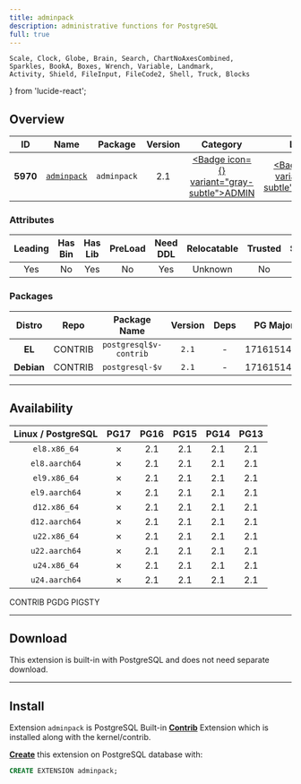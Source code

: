 ```yaml
---
title: adminpack
description: administrative functions for PostgreSQL
full: true
---
```


    Scale, Clock, Globe, Brain, Search, ChartNoAxesCombined,
    Sparkles, BookA, Boxes, Wrench, Variable, Landmark,
    Activity, Shield, FileInput, FileCode2, Shell, Truck, Blocks
} from 'lucide-react';

## Overview

| <TooltipIconButton tooltip="Extension unique identifier" side="top">ID</TooltipIconButton> | <TooltipIconButton tooltip="Extension name" side="top">Name</TooltipIconButton> | <TooltipIconButton tooltip="Package name for installation" side="top">Package</TooltipIconButton> | <TooltipIconButton tooltip="Latest available extension version" side="top">Version</TooltipIconButton> | <TooltipIconButton tooltip="Extension category" side="top">Category</TooltipIconButton> | <TooltipIconButton tooltip="Open source license" side="top">License</TooltipIconButton> | <TooltipIconButton tooltip="Programming language" side="top">Lang</TooltipIconButton> |
|:--------:|:--------:|:----------:|:--------------:|:---------------------------------------:|:------------------------------------------------------:|:----:|
| **5970** | [`adminpack`](https://www.postgresql.org/docs/current/adminpack.html) | `adminpack` | 2.1 | <a href="/ext/admin" className="no-underline"><Badge icon={<Landmark />} variant="gray-subtle">ADMIN</Badge></a> | <a href="/ext/list/license#postgresql" className="no-underline"><Badge icon={<Scale />} variant="blue-subtle">PostgreSQL</Badge></a> | <a href="/ext/list/lang#c"><Badge icon={<FileCode2 />} variant="blue-subtle">C</Badge></a> |

### Attributes

| <TooltipIconButton tooltip="The Primary Leading extension in the Package" side="top">Leading</TooltipIconButton> | <TooltipIconButton tooltip="Contains binary utils" side="top">Has Bin</TooltipIconButton> | <TooltipIconButton tooltip="Contains .so shared library files" side="top">Has Lib</TooltipIconButton> | <TooltipIconButton tooltip="Requires preloading via shared_preload_libraries" side="top">PreLoad</TooltipIconButton> | <TooltipIconButton tooltip="Requires CREATE EXTENSION DDL command" side="top">Need DDL</TooltipIconButton> | <TooltipIconButton tooltip="Can be installed in any schema" side="top">Relocatable</TooltipIconButton> | <TooltipIconButton tooltip="Can be created by non-superuser" side="top">Trusted</TooltipIconButton> | <TooltipIconButton tooltip="Schemas used by this extension" side="top">Schemas</TooltipIconButton> |
|:-------:|:-------:|:-------:|:-------:|:--------:|:-----------:|:-------:|:-------:|
| Yes | No | Yes | No | Yes | Unknown | No | - |

### Packages

| <TooltipIconButton tooltip="Linux distribution family, EL or Debian" side="top">Distro</TooltipIconButton> | <TooltipIconButton tooltip="Package repository" side="top">Repo</TooltipIconButton> | <TooltipIconButton tooltip="The RPM/DEB Package Name Pattern (replace $v with real pg major)" side="top">Package Name</TooltipIconButton> | <TooltipIconButton tooltip="Latest package version" side="top">Version</TooltipIconButton> | <TooltipIconButton tooltip="RPM/DEB Package dependencies" side="top">Deps</TooltipIconButton> | <TooltipIconButton tooltip="Available in these PostgreSQL Major Versions" side="top">PG Major</TooltipIconButton> |
|:----------:|:--------:|:------------------------:|:-----------:|:------------:|:------------------:|
|   **EL**   | <Badge variant="green-subtle"><span className="font-bold">CONTRIB</span></Badge> | `postgresql$v-contrib` | `2.1` | - | <Badge variant="red-subtle">17</Badge><Badge variant="green-subtle">16</Badge><Badge variant="green-subtle">15</Badge><Badge variant="green-subtle">14</Badge><Badge variant="green-subtle">13</Badge> |
| **Debian** | <Badge variant="green-subtle"><span className="font-bold">CONTRIB</span></Badge> | `postgresql-$v` | `2.1` | - | <Badge variant="red-subtle">17</Badge><Badge variant="green-subtle">16</Badge><Badge variant="green-subtle">15</Badge><Badge variant="green-subtle">14</Badge><Badge variant="green-subtle">13</Badge> |



------

## Availability

| <TooltipIconButton tooltip="Linux Distro Arch / PostgreSQL Major Version" side="top">Linux / PostgreSQL </TooltipIconButton> | <span className="text-red-500">**PG17**</span> | **PG16** | **PG15** | **PG14** | **PG13** |
|:-----:|:-----:|:-----:|:-----:|:-----:|:-----:|
| `el8.x86_64` | <Badge variant="red-subtle">✗</Badge> | <Badge variant="green-subtle">2.1</Badge> | <Badge variant="green-subtle">2.1</Badge> | <Badge variant="green-subtle">2.1</Badge> | <Badge variant="green-subtle">2.1</Badge> |
| `el8.aarch64` | <Badge variant="red-subtle">✗</Badge> | <Badge variant="green-subtle">2.1</Badge> | <Badge variant="green-subtle">2.1</Badge> | <Badge variant="green-subtle">2.1</Badge> | <Badge variant="green-subtle">2.1</Badge> |
| `el9.x86_64` | <Badge variant="red-subtle">✗</Badge> | <Badge variant="green-subtle">2.1</Badge> | <Badge variant="green-subtle">2.1</Badge> | <Badge variant="green-subtle">2.1</Badge> | <Badge variant="green-subtle">2.1</Badge> |
| `el9.aarch64` | <Badge variant="red-subtle">✗</Badge> | <Badge variant="green-subtle">2.1</Badge> | <Badge variant="green-subtle">2.1</Badge> | <Badge variant="green-subtle">2.1</Badge> | <Badge variant="green-subtle">2.1</Badge> |
| `d12.x86_64` | <Badge variant="red-subtle">✗</Badge> | <Badge variant="green-subtle">2.1</Badge> | <Badge variant="green-subtle">2.1</Badge> | <Badge variant="green-subtle">2.1</Badge> | <Badge variant="green-subtle">2.1</Badge> |
| `d12.aarch64` | <Badge variant="red-subtle">✗</Badge> | <Badge variant="green-subtle">2.1</Badge> | <Badge variant="green-subtle">2.1</Badge> | <Badge variant="green-subtle">2.1</Badge> | <Badge variant="green-subtle">2.1</Badge> |
| `u22.x86_64` | <Badge variant="red-subtle">✗</Badge> | <Badge variant="green-subtle">2.1</Badge> | <Badge variant="green-subtle">2.1</Badge> | <Badge variant="green-subtle">2.1</Badge> | <Badge variant="green-subtle">2.1</Badge> |
| `u22.aarch64` | <Badge variant="red-subtle">✗</Badge> | <Badge variant="green-subtle">2.1</Badge> | <Badge variant="green-subtle">2.1</Badge> | <Badge variant="green-subtle">2.1</Badge> | <Badge variant="green-subtle">2.1</Badge> |
| `u24.x86_64` | <Badge variant="red-subtle">✗</Badge> | <Badge variant="green-subtle">2.1</Badge> | <Badge variant="green-subtle">2.1</Badge> | <Badge variant="green-subtle">2.1</Badge> | <Badge variant="green-subtle">2.1</Badge> |
| `u24.aarch64` | <Badge variant="red-subtle">✗</Badge> | <Badge variant="green-subtle">2.1</Badge> | <Badge variant="green-subtle">2.1</Badge> | <Badge variant="green-subtle">2.1</Badge> | <Badge variant="green-subtle">2.1</Badge> |

<Badge variant="green-subtle"><span className="font-black">CONTRIB</span></Badge> <Badge variant="blue-subtle"><span className="font-black">PGDG</span></Badge> <Badge variant="amber-subtle"><span className="font-black">PIGSTY</span></Badge>

------

## Download

This extension is built-in with PostgreSQL and does not need separate download.

------

## Install

Extension `adminpack` is PostgreSQL Built-in [**Contrib**](/docs/list/contrib) Extension which is installed along with the kernel/contrib.

[**Create**](/docs/pgsql/ext/create) this extension on PostgreSQL database with:

```sql
CREATE EXTENSION adminpack;
```


